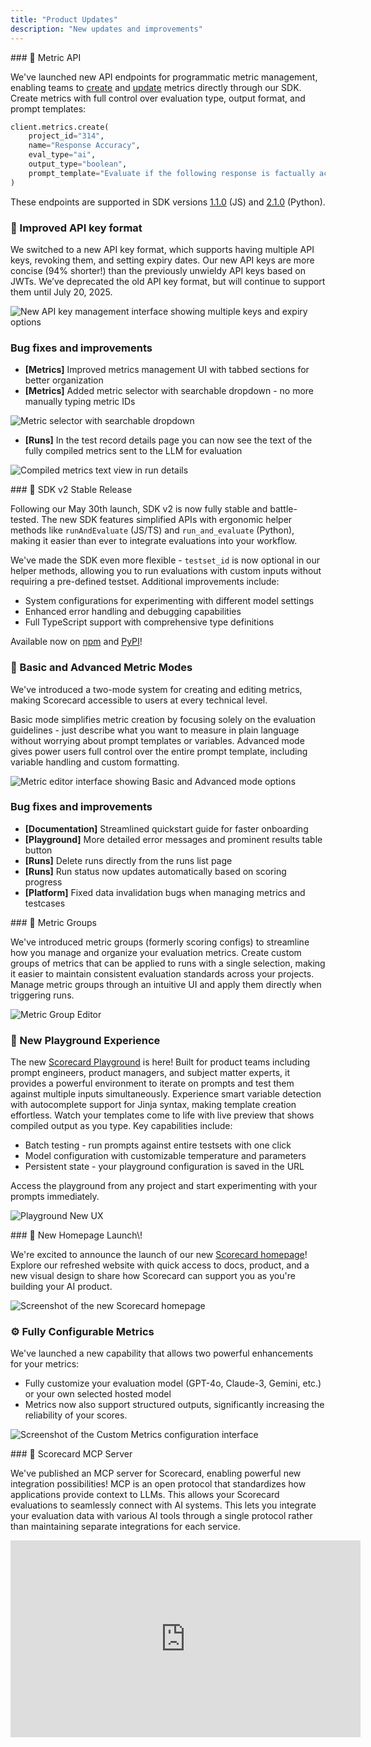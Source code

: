 ```yaml
---
title: "Product Updates"
description: "New updates and improvements"
---
```


<Update label="June 13, 2025">
  ### 🎯 Metric API

  We've launched new API endpoints for programmatic metric management, enabling teams to [create](https://docs.scorecard.io/api-reference/create-metric) and [update](https://docs.scorecard.io/api-reference/update-metric) metrics directly through our SDK. Create metrics with full control over evaluation type, output format, and prompt templates:

  ```python
  client.metrics.create(
      project_id="314",
      name="Response Accuracy",
      eval_type="ai",
      output_type="boolean",
      prompt_template="Evaluate if the following response is factually accurate: {{outputs.response}}",
  )
  ```

  These endpoints are supported in SDK versions [1.1.0](https://www.npmjs.com/package/scorecard-ai) (JS) and [2.1.0](https://pypi.org/project/scorecard-ai/) (Python).

  ### 🎯 Improved API key format

  We switched to a new API key format, which supports having multiple API keys, revoking them, and setting expiry dates. Our new API keys are more concise (94% shorter\!) than the previously unwieldy API keys based on JWTs. We’ve deprecated the old API key format, but will continue to support them until July 20, 2025.

  ![New API key management interface showing multiple keys and expiry options](/images/api_key.png)

  ### Bug fixes and improvements

  - **[Metrics]** Improved metrics management UI with tabbed sections for better organization
  - **[Metrics]** Added metric selector with searchable dropdown - no more manually typing metric IDs

  ![Metric selector with searchable dropdown](/images/metric_group.png)

  - **[Runs]** In the test record details page you can now see the text of the fully compiled metrics sent to the LLM for evaluation

  ![Compiled metrics text view in run details](/images/runs_systems.png)
</Update>


<Update label="June 10, 2025">
  ### 🚀 SDK v2 Stable Release

  Following our May 30th launch, SDK v2 is now fully stable and battle-tested. The new SDK features simplified APIs with ergonomic helper methods like `runAndEvaluate` (JS/TS) and `run_and_evaluate` (Python), making it easier than ever to integrate evaluations into your workflow.

  We've made the SDK even more flexible - `testset_id` is now optional in our helper methods, allowing you to run evaluations with custom inputs without requiring a pre-defined testset. Additional improvements include:

  - System configurations for experimenting with different model settings
  - Enhanced error handling and debugging capabilities
  - Full TypeScript support with comprehensive type definitions

  Available now on [npm](https://www.npmjs.com/package/scorecard-ai) and [PyPI](https://pypi.org/project/scorecard-ai/)\!

  ### 🎯 Basic and Advanced Metric Modes

  We've introduced a two-mode system for creating and editing metrics, making Scorecard accessible to users at every technical level.

  Basic mode simplifies metric creation by focusing solely on the evaluation guidelines - just describe what you want to measure in plain language without worrying about prompt templates or variables. Advanced mode gives power users full control over the entire prompt template, including variable handling and custom formatting.

  ![Metric editor interface showing Basic and Advanced mode options](/images/metric_.png)

  ### Bug fixes and improvements

  - **[Documentation]** Streamlined quickstart guide for faster onboarding
  - **[Playground]** More detailed error messages and prominent results table button
  - **[Runs]** Delete runs directly from the runs list page
  - **[Runs]** Run status now updates automatically based on scoring progress
  - **[Platform]** Fixed data invalidation bugs when managing metrics and testcases
</Update>


<Update label="May 30, 2025">
  ### 🔧 Metric Groups

  We've introduced metric groups (formerly scoring configs) to streamline how you manage and organize your evaluation metrics. Create custom groups of metrics that can be applied to runs with a single selection, making it easier to maintain consistent evaluation standards across your projects. Manage metric groups through an intuitive UI and apply them directly when triggering runs.

  ![Metric Group Editor](/images/metric_group.png)

  ### 🧪 New Playground Experience

  The new [Scorecard Playground](https://docs.scorecard.io/features/playground) is here\! Built for product teams including prompt engineers, product managers, and subject matter experts, it provides a powerful environment to iterate on prompts and test them against multiple inputs simultaneously. Experience smart variable detection with autocomplete support for Jinja syntax, making template creation effortless. Watch your templates come to life with live preview that shows compiled output as you type. Key capabilities include:

  - Batch testing - run prompts against entire testsets with one click
  - Model configuration with customizable temperature and parameters
  - Persistent state - your playground configuration is saved in the URL

  Access the playground from any project and start experimenting with your prompts immediately.

  ![Playground New UX](/images/playground_new.png)
</Update>


<Update label="May 23, 2025">
  ### 🎉 New Homepage Launch\!

  We're excited to announce the launch of our new [Scorecard homepage](https://scorecard.io/)\! Explore our refreshed website with quick access to docs, product, and a new visual design to share how Scorecard can support you as you're building your AI product.

  ![Screenshot of the new Scorecard homepage](/images/homepage.png)

  ### ⚙️ Fully Configurable Metrics

  We've launched a new capability that allows two powerful enhancements for your metrics:

  - Fully customize your evaluation model (GPT-4o, Claude-3, Gemini, etc.) or your own selected hosted model
  - Metrics now also support structured outputs, significantly increasing the reliability of your scores.

  ![Screenshot of the Custom Metrics configuration interface](/images/custom-metrics.png)
</Update>


<Update label="May 2, 2025">
  ### 🔌 Scorecard MCP Server

  We've published an MCP server for Scorecard, enabling powerful new integration possibilities\! MCP is an open protocol that standardizes how applications provide context to LLMs. This allows your Scorecard evaluations to seamlessly connect with AI systems. This lets you integrate your evaluation data with various AI tools through a single protocol rather than maintaining separate integrations for each service.

  <iframe width="560" height="315" src="https://www.youtube.com/embed/aM79Cn6hiCo" title="Scorecard MCP Server Overview" frameborder="0" allow="accelerometer; autoplay; clipboard-write; encrypted-media; gyroscope; picture-in-picture" allowfullscreen />

  ### 💯 Scorecard Eval Day\!

  We recently held our first Scorecard Evaluation Day with a cohort of inception-stage founders who are deeply invested in their AI agents' quality. During the event, we exchanged valuable ideas around evaluation goals and methodologies, had thoughtful discussions about defining meaningful metrics, and explored approaches to evaluation (including the Scorecard method) and integrating evaluation into CI/CD pipelines. Thanks to everyone who attended\! We greatly appreciate the insightful feedback from these teams and have already implemented several improvements to our UI flows and SDK integration patterns based on your input.

  ![Scorecard Eval Day event poster](/images/eval_day.png)

  ### 📚 In-App Documentation Search

  We've launched in-app documentation search, making it easier to find exactly what you need without leaving the platform. Now you can quickly search through all of Scorecard's documentation directly within the application. You can access it by pressing Cmd K or clicking the search docs button in the top right.

  ![Screenshot of the in-app documentation search feature (QA Docsbot)](/images/qa_docsbot.png)

  ### 👷 SDK v2 Beta

  We've added ergonomic methods to our SDKs to make integration even more seamless. The helper functions `runAndEvaluate` in the [JS/TS SDK](https://www.npmjs.com/package/scorecard-ai) and `run_and_evaluate` in the [Python SDK](https://pypi.org/project/scorecard-ai/) let you easily evaluate systems against testcases and metrics.

  ### 🔧 Scorecard Playground Scheduled Maintenance

  We are taking the Scorecard Cloud playground offline for maintenance and upgrades starting May 7th. Note this will not affect custom integrations (e.g. GitHub kickoff). Please reach out to the team at [team@scorecard.io](mailto:team@scorecard.io) or via direct message if you have a workflow that will be affected by this\!

  ### Bug fixes and improvements

  - **[UI]** Fixed record rendering in the UI when using the new SDK.
  - **[Navigation]** Repaired broken links in the Run grades table to Testcase and Record pages.
  - **[Terminology]** Standardized terminology by renaming "test record" to "record" throughout the UI.
  - **[Documentation]** Streamlined our [quickstart documentation](/intro/quickstart) so you can get started with Scorecard in just 5 minutes.
</Update>


<Update label="April 25, 2025">
  ### New API and SDK

  We've released the alpha of our new Scorecard SDKs, featuring streamlined API endpoints for creating, listing, and updating system configurations, as well as programmatic experiment execution. With this alpha, you can integrate scoring runs directly into your development and CI workflows, configure systems as code, and fully automate your evaluation pipeline without manual steps.\
  Our pre-release Python SDK ([2.0.0-alpha.0](https://pypi.org/project/scorecard-ai/2.0.0a0/)) and Javascript SDK ([1.0.0-alpha.1](https://www.npmjs.com/package/scorecard-ai/v/1.0.0-alpha.1)) are now available.

  ![NPM](/images/npm.png)

  ### New Quickstarts and Documentation

  To support the SDK alpha, we've launched comprehensive SDK reference docs and concise [quickstart guides](/intro/quickstart) that show you how to:

  - Install and initialize the TypeScript or Python SDK.
  - Create and manage system configurations in code.
  - Run your first experiment programmatically.
  - Retrieve and interpret run results within your applications.
  - Follow these step-by-step walkthroughs to get your first experiment up and running in under five minutes.

    ### Bug fixes and improvements
  - **[Performance]** Reduced page load times and improved responsiveness when handling large run results for the run history table.
  - **[UI]** Removed metric-specific scoring progress, scoring and execution start and end times, and improved project names wrap across all screen sizes.
  - **[Testsets]** Resolved bug with new CSV upload flow
  - **[Testsets]** Added back Move testset to project
  - **[Testsets]** Archived testsets are hidden correctly, keeping your workspace clutter‑free.
  - **[Reliability]** Improved API reliability and workflow robustness: fixed run creation schema errors, streamlined testcase creation/duplication/deletion flows, and added inline schema validation to prevent submission errors
  - **[Evals]** Migrated from gpt4-1106-preview (Nov 2023) to gpt-4o for scoring metrics
</Update>


<Update label="April 18, 2025">
  ### Run insights

  We’ve added a new Run History chart on Runs & Results that visualises your performance trends over time to spot regressions or sustained improvements at a glance (up and to the right\!).  The x‑axis is the run date, the y‑axis is the mean score, and each metric gets its own colored line. You can view this by clicking on the ‘All Runs’ tab of Runs & Results.

  ![Run History](/images/run_history.png)

  ### 🧪 Testsets 2.0 for Easier creation and iteration

  Testsets got a full upgrade. We reworked the creation flow, added AI-powered example generation, and streamlined testcase iteration. Filtering, sorting, editing, and bulk actions are now faster and more intuitive—so you can ship better tests, faster.

  - You can now create testsets with a simplified modal and generate relevant example testcases based on title and description.
  - Bulk editing tools make it easier to manage and update multiple testcases at once.
  - You can edit large JSON blobs inline in the testcase detail view, with improved scroll and copy behavior.
  - The testset detail page now shows the associated schema in context for easier debugging and review.
  - Navigation has improved with linked testset titles and run/testcase summaries directly accessible from the cards.

    ![Testset Toast](/images/testset_toast.png)

    ![Create Testset](/images/create_testset.png)

  ### 🗂️ Improved schema management

  Schemas are now defined and managed per testset, rather than at the project level—giving teams more flexibility and control.

  - The schema editor has been redesigned, allowing teams to update schemas independently for each testset.
  - Schema changes now reflect immediately in the testcase table to help users see their impact in real time.
  - Users can view and copy raw schema JSON for integration with their own tools or SDKs.
  - We’ve also improved messaging in the schema editor to clarify the distinction between inputs and labels.

  ![Testset Card](/images/testset_card.png)

  ![Schema Edit](/images/schema_edit.png)

  ### Bug fixes and improvements

  - **[Platform]** Internal tech stack upgrades to support faster product iteration
  - **[Testsets]** Friendlier zero-state, faster load, cards with quick actions and live counts
  - **[Testsets]** Tag propagation fix — updates now apply across all testsets and views
  - **[Testsets]** Improved sorting behavior, including reliable default and column sorting
  - **[Testsets]** Filter testcases by keyword, searching across the full dataset
  - **[Testsets]** Updated page actions with visible bulk tools for managing multiple testcases
  - **[Testsets]** Testset cards now link to runs/testcases, and support fast schema editing, duplication, or deletion
  - **[Testsets]** Titles now link directly to the testset detail page
  - **[Testcases]** Detail page supports editing and copying large JSON blobs
  - **[Testcases]** Schema panel added for better context while reviewing or editing testcases
  - **[Projects]** Enhanced cards with summaries for testsets, metrics, and runs, all linked for easier navigation
  - **[Projects]** Improved sorting with more intuitive labels and default order
  - **[Projects]** Faster load performance across the project overview page
  - **[Schemas]** Improved editor messaging to clarify the difference between input fields and labels
  - **[Toast Messages]** Now deep-link to newly created items (testsets, testcases, projects)
  - **[Performance]** Faster page loads, filtering, sorting, and table actions, powered by new APIs and backend improvements
</Update>


<Update label="April 11, 2025">
  ### Projects

  We simplified project creation by adding a create project modal to the projects page and project detail pages.

  ![Create Project](/images/create_project.png)

  ### SDKs

  We're working on overhauling our API and SDKs. We switched to using Stainless for SDK generation and released version 1.0.0-alpha.0 of our Node SDK. Over the next few weeks, we will stabilize the new API and Node and Python SDKs.

  ### Bug fixes and improvements

  - **[Playground]** Filtering by testcase now works properly as well as searching. The pagination was also improved and now works as expected when before it showed inconsistent items in some cases.
  - **[Testsets]** We fixed a bug where we exported empty testcase values as the string "null" instead of an empty string.
  - **[Projects]** We simplified project creation by adding a create project modal to the projects page and project detail pages.
  - **[Testcases]** We fixed a bug that broke the Generate testcases feature.
  - **[Settings]** We added some text on the API keys page to clarify that your Scorecard API key is personal, but model API keys are scoped to the organization.
</Update>


<Update label="April 4, 2025">
  ### Tracing

  We've significantly improved our trace management system by relocating traces within the project hierarchy for better organization. Users can now leverage robust search capabilities with full-text search across trace data, complete with highlighted match previews. The new date range filtering system offers multiple time range options from 30 minutes to all time, while project scope filtering allows viewing traces from either the current project or across all projects. We've enhanced data visualization with dynamic activity charts and improved trace tables for better insights. Our library support now focuses specifically on Traceloop, OpenLLMetry, and OpenTelemetry for optimal integration.

  In addition, the trace system now includes intelligent AI span detection that automatically recognizes AI operations across different providers. Visual AI indicators with special badges clearly show model information at a glance. We've added test case generation capabilities that extract prompts and completions to easily create test cases. For better resource monitoring, token usage tracking provides detailed metrics for LLM consumption.

  ![Tracing](/images/tracing.png)

  ### Examples repository

  We've published comprehensive integration examples demonstrating OpenTelemetry configuration with Scorecard, including Python Flask implementation with LLM tracing for OpenAI and Node.js Express implementation with similar capabilities. A new setup wizard provides clear configuration instructions for popular telemetry libraries to help users get started quickly.

  We also updated our quickstart documentation to be more comprehensive.

  ![Examples](/images/examples.png)

  ### Bug fixes and improvements

  - **[Scoring]** When a run metric has not yet been scored, we now display N/A instead of NaN, making it clearer that it has no data.
  - **[Prompt Management]** We made stability and performance improvements to prompt management workflows.
  - **[Projects]** All resources now belong to projects, including those created before Scorecard Projects were introduced.
  - **[Exports]** Custom fields in CSV exports of run results are handled more reliably.
  - **[Organizations]** When a user switches organizations, we now redirect them to the organization's projects page.
  - **[Testsets]** On the testcase page, we fixed the link back to the testset.
  - **[Metrics]** We added a new autosize textarea component that lets you keep typing the metric description without running out of space.
  - **[Playground]** The "Prompt manager", "Update", and "Delete prompt" buttons are now disabled for default prompts. When selecting metrics, the "Select and score now" button is now the primary button rather than the "Select" button.
  - **[API]** When a user does not include their Scorecard API key, we now return a friendlier 401 error: "Missing API key" rather than "malformed token".
  - **[Scoring]** The human scoring panel collapses the run details page allowing users to see model responses and while scoring.
  - **[Platform]** We enhanced platform stability and increased test coverage.
</Update>


<Update label="March 14, 2025">
  ### New Project Overview Page

  We redesigned our project overview page, including some useful information in the new sidebar and made it possible to edit the name and description of a project in the same place.

  ![Project Overview](/images/project_overview.png)
</Update>


<Update label="February 24, 2025">
  ### Download Testset CSVs

  You can now download an entire testset as a CSV using the 'Export as CSV' option.

  ### Bug fixes and improvements

  When looking at a run's detailed results, the popover for looking at a cell's contents would randomly disappear. This issue is now fixed.
</Update>


<Update label="February 13, 2025">
  ### Docs Site Revamp

  We're excited to announce we've moved to a completely revamped documentation site\! Key improvements include:

  - Improved navigation structure
  - Better search functionality
  - Enhanced API documentation
  - New updates section to track changes
  - Modern, cleaner design

  This change will help us better serve our users with clearer, more organized documentation.
</Update>
